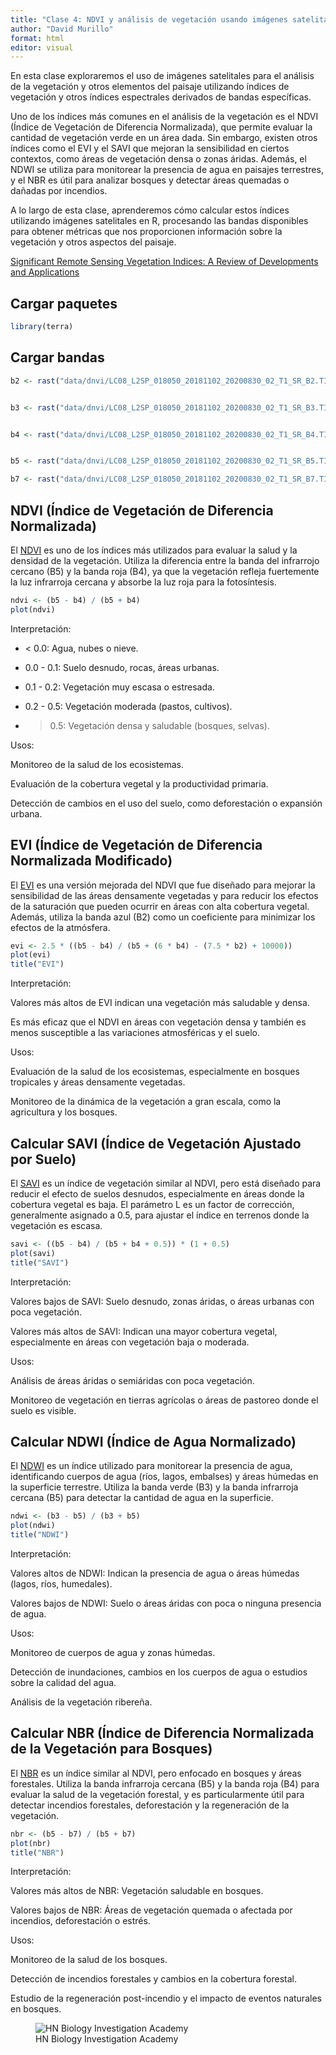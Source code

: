 ---
title: "Clase 4: NDVI y análisis de vegetación usando imágenes satelitales"
author: "David Murillo"
format: html
editor: visual
---

En esta clase exploraremos el uso de imágenes satelitales para el análisis de la vegetación y otros elementos del paisaje utilizando índices de vegetación y otros índices espectrales derivados de bandas específicas.

Uno de los índices más comunes en el análisis de la vegetación es el NDVI (Índice de Vegetación de Diferencia Normalizada), que permite evaluar la cantidad de vegetación verde en un área dada. Sin embargo, existen otros índices como el EVI y el SAVI que mejoran la sensibilidad en ciertos contextos, como áreas de vegetación densa o zonas áridas. Además, el NDWI se utiliza para monitorear la presencia de agua en paisajes terrestres, y el NBR es útil para analizar bosques y detectar áreas quemadas o dañadas por incendios.

A lo largo de esta clase, aprenderemos cómo calcular estos índices utilizando imágenes satelitales en R, procesando las bandas disponibles para obtener métricas que nos proporcionen información sobre la vegetación y otros aspectos del paisaje.

[Significant Remote Sensing Vegetation Indices: A Review of Developments and Applications](https://doi.org/10.1155/2017/1353691) 

::: panel-tabset

## Cargar paquetes

```{r}
library(terra)
```

## Cargar bandas

```{r}
b2 <- rast("data/dnvi/LC08_L2SP_018050_20181102_20200830_02_T1_SR_B2.TIF")


b3 <- rast("data/dnvi/LC08_L2SP_018050_20181102_20200830_02_T1_SR_B3.TIF")


b4 <- rast("data/dnvi/LC08_L2SP_018050_20181102_20200830_02_T1_SR_B4.TIF")


b5 <- rast("data/dnvi/LC08_L2SP_018050_20181102_20200830_02_T1_SR_B5.TIF")

b7 <- rast("data/dnvi/LC08_L2SP_018050_20181102_20200830_02_T1_SR_B7.TIF")
```

## NDVI (Índice de Vegetación de Diferencia Normalizada)

El [NDVI](https://www.usgs.gov/landsat-missions/landsat-normalized-difference-vegetation-index) es uno de los índices más utilizados para evaluar la salud y la densidad de la vegetación. Utiliza la diferencia entre la banda del infrarrojo cercano (B5) y la banda roja (B4), ya que la vegetación refleja fuertemente la luz infrarroja cercana y absorbe la luz roja para la fotosíntesis.

```{r}
ndvi <- (b5 - b4) / (b5 + b4)
plot(ndvi)
```

Interpretación:

-   \< 0.0: Agua, nubes o nieve.

-   0.0 - 0.1: Suelo desnudo, rocas, áreas urbanas.

-   0.1 - 0.2: Vegetación muy escasa o estresada.

-   0.2 - 0.5: Vegetación moderada (pastos, cultivos).

-   

    > 0.5: Vegetación densa y saludable (bosques, selvas).

Usos:

Monitoreo de la salud de los ecosistemas.

Evaluación de la cobertura vegetal y la productividad primaria.

Detección de cambios en el uso del suelo, como deforestación o expansión urbana.

## EVI (Índice de Vegetación de Diferencia Normalizada Modificado)

El [EVI](https://www.usgs.gov/landsat-missions/landsat-enhanced-vegetation-index) es una versión mejorada del NDVI que fue diseñado para mejorar la sensibilidad de las áreas densamente vegetadas y para reducir los efectos de la saturación que pueden ocurrir en áreas con alta cobertura vegetal. Además, utiliza la banda azul (B2) como un coeficiente para minimizar los efectos de la atmósfera.

```{r}
evi <- 2.5 * ((b5 - b4) / (b5 + (6 * b4) - (7.5 * b2) + 10000))
plot(evi)
title("EVI")
```

Interpretación:

Valores más altos de EVI indican una vegetación más saludable y densa.

Es más eficaz que el NDVI en áreas con vegetación densa y también es menos susceptible a las variaciones atmosféricas y el suelo.

Usos:

Evaluación de la salud de los ecosistemas, especialmente en bosques tropicales y áreas densamente vegetadas.

Monitoreo de la dinámica de la vegetación a gran escala, como la agricultura y los bosques.

## Calcular SAVI (Índice de Vegetación Ajustado por Suelo)

El [SAVI](https://www.usgs.gov/landsat-missions/landsat-soil-adjusted-vegetation-index#:~:text=Landsat%20Surface%20Reflectance%2Dderived%20SAVI,accommodate%20most%20land%20cover%20types.&text=In%20Landsat%204%2D7%2C%20SAVI,0.5) es un índice de vegetación similar al NDVI, pero está diseñado para reducir el efecto de suelos desnudos, especialmente en áreas donde la cobertura vegetal es baja. El parámetro L es un factor de corrección, generalmente asignado a 0.5, para ajustar el índice en terrenos donde la vegetación es escasa.

```{r}
savi <- ((b5 - b4) / (b5 + b4 + 0.5)) * (1 + 0.5)
plot(savi)
title("SAVI")
```

Interpretación:

Valores bajos de SAVI: Suelo desnudo, zonas áridas, o áreas urbanas con poca vegetación.

Valores más altos de SAVI: Indican una mayor cobertura vegetal, especialmente en áreas con vegetación baja o moderada.

Usos:

Análisis de áreas áridas o semiáridas con poca vegetación.

Monitoreo de vegetación en tierras agrícolas o áreas de pastoreo donde el suelo es visible.

## Calcular NDWI (Índice de Agua Normalizado)

El [NDWI](https://www.usgs.gov/centers/eros/science/usgs-eros-archive-vegetation-monitoring-eviirs-global-ndwi#:~:text=Explore%20Search,Mask%20GeoTIFF) es un índice utilizado para monitorear la presencia de agua, identificando cuerpos de agua (ríos, lagos, embalses) y áreas húmedas en la superficie terrestre. Utiliza la banda verde (B3) y la banda infrarroja cercana (B5) para detectar la cantidad de agua en la superficie.

```{r}
ndwi <- (b3 - b5) / (b3 + b5)
plot(ndwi)
title("NDWI")
```

Interpretación:

Valores altos de NDWI: Indican la presencia de agua o áreas húmedas (lagos, ríos, humedales).

Valores bajos de NDWI: Suelo o áreas áridas con poca o ninguna presencia de agua.

Usos:

Monitoreo de cuerpos de agua y zonas húmedas.

Detección de inundaciones, cambios en los cuerpos de agua o estudios sobre la calidad del agua.

Análisis de la vegetación ribereña.

## Calcular NBR (Índice de Diferencia Normalizada de la Vegetación para Bosques)

El [NBR](https://www.usgs.gov/landsat-missions/landsat-normalized-burn-ratio#:~:text=NBR%20is%20used%20to%20identify,SWIR%20values%20in%20traditional%20fashion.&text=In%20Landsat%204%2D7%2C%20NBR,Band%205%20+%20Band%207) es un índice similar al NDVI, pero enfocado en bosques y áreas forestales. Utiliza la banda infrarroja cercana (B5) y la banda roja (B4) para evaluar la salud de la vegetación forestal, y es particularmente útil para detectar incendios forestales, deforestación y la regeneración de la vegetación.

```{r}
nbr <- (b5 - b7) / (b5 + b7)
plot(nbr)
title("NBR")
```

Interpretación:

Valores más altos de NBR: Vegetación saludable en bosques.

Valores bajos de NBR: Áreas de vegetación quemada o afectada por incendios, deforestación o estrés.

Usos:

Monitoreo de la salud de los bosques.

Detección de incendios forestales y cambios en la cobertura forestal.

Estudio de la regeneración post-incendio y el impacto de eventos naturales en bosques.

:::

![HN Biology Investigation Academy](HN%20Cursos%20publicidad/HN%20Biology%20Inv%20large.jpg)
